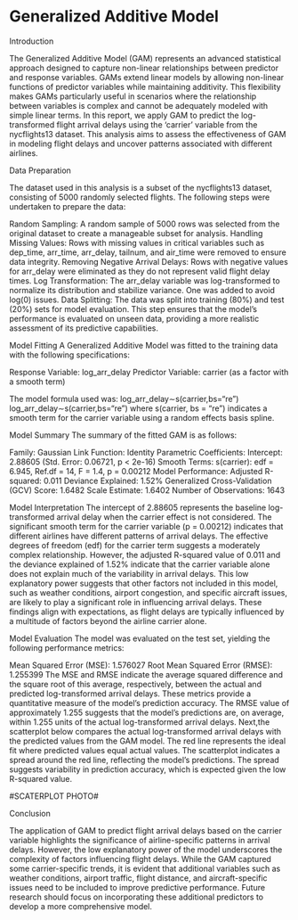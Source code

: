 # Generalized Additive Model

Introduction

The Generalized Additive Model (GAM) represents an advanced statistical approach designed to capture non-linear relationships between predictor and response variables. GAMs extend linear models by allowing non-linear functions of predictor variables while maintaining additivity. This flexibility makes GAMs particularly useful in scenarios where the relationship between variables is complex and cannot be adequately modeled with simple linear terms. In this report, we apply GAM to predict the log-transformed flight arrival delays using the 'carrier' variable from the nycflights13 dataset. This analysis aims to assess the effectiveness of GAM in modeling flight delays and uncover patterns associated with different airlines.

Data Preparation

The dataset used in this analysis is a subset of the nycflights13 dataset, consisting of 5000 randomly selected flights. The following steps were undertaken to prepare the data:

Random Sampling: A random sample of 5000 rows was selected from the original dataset to create a manageable subset for analysis.
Handling Missing Values: Rows with missing values in critical variables such as dep_time, arr_time, arr_delay, tailnum, and air_time were removed to ensure data integrity.
Removing Negative Arrival Delays: Rows with negative values for arr_delay were eliminated as they do not represent valid flight delay times.
Log Transformation: The arr_delay variable was log-transformed to normalize its distribution and stabilize variance. One was added to avoid log(0) issues.
Data Splitting: The data was split into training (80%) and test (20%) sets for model evaluation. This step ensures that the model's performance is evaluated on unseen data, providing a more realistic assessment of its predictive capabilities.

Model Fitting
A Generalized Additive Model was fitted to the training data with the following specifications:

Response Variable: log_arr_delay
Predictor Variable: carrier (as a factor with a smooth term)

The model formula used was:
log_arr_delay∼s(carrier,bs="re")
log_arr_delay∼s(carrier,bs="re")
where s(carrier, bs = "re") indicates a smooth term for the carrier variable using a random effects basis spline.

Model Summary
The summary of the fitted GAM is as follows:

Family: Gaussian
Link Function: Identity
Parametric Coefficients:
Intercept: 2.88605 (Std. Error: 0.06721, p < 2e-16)
Smooth Terms:
s(carrier): edf = 6.945, Ref.df = 14, F = 1.4, p = 0.00212
Model Performance:
Adjusted R-squared: 0.011
Deviance Explained: 1.52%
Generalized Cross-Validation (GCV) Score: 1.6482
Scale Estimate: 1.6402
Number of Observations: 1643

Model Interpretation
The intercept of 2.88605 represents the baseline log-transformed arrival delay when the carrier effect is not considered. The significant smooth term for the carrier variable (p = 0.00212) indicates that different airlines have different patterns of arrival delays. The effective degrees of freedom (edf) for the carrier term suggests a moderately complex relationship. However, the adjusted R-squared value of 0.011 and the deviance explained of 1.52% indicate that the carrier variable alone does not explain much of the variability in arrival delays. This low explanatory power suggests that other factors not included in this model, such as weather conditions, airport congestion, and specific aircraft issues, are likely to play a significant role in influencing arrival delays. These findings align with expectations, as flight delays are typically influenced by a multitude of factors beyond the airline carrier alone.

Model Evaluation
The model was evaluated on the test set, yielding the following performance metrics:

Mean Squared Error (MSE): 1.576027
Root Mean Squared Error (RMSE): 1.255399
The MSE and RMSE indicate the average squared difference and the square root of this average, respectively, between the actual and predicted log-transformed arrival delays. These metrics provide a quantitative measure of the model's prediction accuracy. The RMSE value of approximately 1.255 suggests that the model's predictions are, on average, within 1.255 units of the actual log-transformed arrival delays. Next,the scatterplot below compares the actual log-transformed arrival delays with the predicted values from the GAM model. The red line represents the ideal fit where predicted values equal actual values. The scatterplot indicates a spread around the red line, reflecting the model's predictions. The spread suggests variability in prediction accuracy, which is expected given the low R-squared value.

#SCATERPLOT PHOTO#

Conclusion

The application of GAM to predict flight arrival delays based on the carrier variable highlights the significance of airline-specific patterns in arrival delays. However, the low explanatory power of the model underscores the complexity of factors influencing flight delays. While the GAM captured some carrier-specific trends, it is evident that additional variables such as weather conditions, airport traffic, flight distance, and aircraft-specific issues need to be included to improve predictive performance. Future research should focus on incorporating these additional predictors to develop a more comprehensive model.
